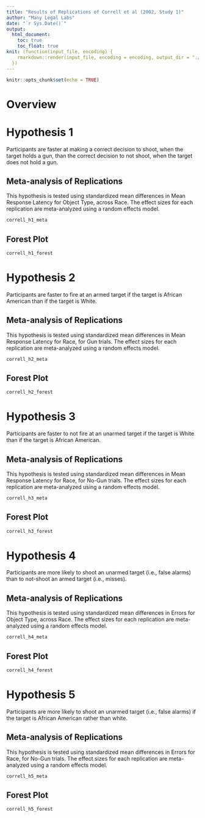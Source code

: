 ```yaml
---
title: "Results of Replications of Correll et al (2002, Study 1)"
author: "Many Legal Labs"
date: "`r Sys.Date()`"
output: 
  html_document:
    toc: true
    toc_float: true
knit: (function(input_file, encoding) {
    rmarkdown::render(input_file, encoding = encoding, output_dir = "./reports/")
  })
---
```


```r
knitr::opts_chunk$set(echo = TRUE)

```

# Overview

# Hypothesis 1

Participants are faster at making a correct decision to shoot, when the target holds a gun, than the correct decision to not shoot, when the target does not hold a gun.

## Meta-analysis of Replications

This hypothesis is tested using standardized mean differences in Mean Response Latency for Object Type, across Race. The effect sizes for each replication are meta-analyzed using a random effects model.

```r
correll_h1_meta
```

## Forest Plot

```r
correll_h1_forest
```

# Hypothesis 2

Participants are faster to fire at an armed target if the target is African American than if the target is White.

## Meta-analysis of Replications

This hypothesis is tested using standardized mean differences in Mean Response Latency for Race, for Gun trials. The effect sizes for each replication are meta-analyzed using a random effects model.

```r
correll_h2_meta
```

## Forest Plot

```r
correll_h2_forest
```

# Hypothesis 3

Participants are faster to not fire at an unarmed target if the target is White than if the target is African American.

## Meta-analysis of Replications

This hypothesis is tested using standardized mean differences in Mean Response Latency for Race, for No-Gun trials. The effect sizes for each replication are meta-analyzed using a random effects model.

```r
correll_h3_meta
```

## Forest Plot

```r
correll_h3_forest
```

# Hypothesis 4

Participants are more likely to shoot an unarmed target (i.e., false alarms) than to not-shoot an armed target (i.e., misses).

## Meta-analysis of Replications

This hypothesis is tested using standardized mean differences in Errors for Object Type, across Race. The effect sizes for each replication are meta-analyzed using a random effects model.

```r
correll_h4_meta
```

## Forest Plot

```r
correll_h4_forest
```

# Hypothesis 5

Participants are more likely to shoot an unarmed target (i.e., false alarms) if the target is African American rather than white.

## Meta-analysis of Replications

This hypothesis is tested using standardized mean differences in Errors for Race, for No-Gun trials. The effect sizes for each replication are meta-analyzed using a random effects model.

```r
correll_h5_meta
```

## Forest Plot

```r
correll_h5_forest
```
